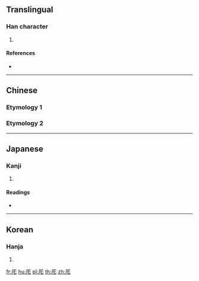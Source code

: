 ==Translingual==

===Han character===
{{Han char|rn=27|rad=厂|as=03|sn=5|four=|canj=MHP|ids=⿸厂乇}}

# {{defn|Han|sort=厂03}}

====References====
* {{Han ref|kx=0160.200|dkj=02895|dj=0367.050|hdz=10068.110|uh=5387|ud=21383}}

----

==Chinese==

===Etymology 1===
{{zh-see|磔|v}}

===Etymology 2===
{{zh-see|宅|v}}

----

==Japanese==

===Kanji===
{{ja-kanji|grade=|rs=厂03}}

# {{defn|lang=ja|sort=厂03}}

====Readings====
* {{ja-readings|on=[[たく]] (taku), [[ちゃく]] (chaku)|kun=[[ひらく]] (hiraku)}}

----

==Korean==

===Hanja===
{{ko-hanja|hangeul=책|rv=chaek|mr=ch'aek}}

# {{defn|lang=ko|sort=厂03}}

[[fr:厇]]
[[hu:厇]]
[[pl:厇]]
[[th:厇]]
[[zh:厇]]